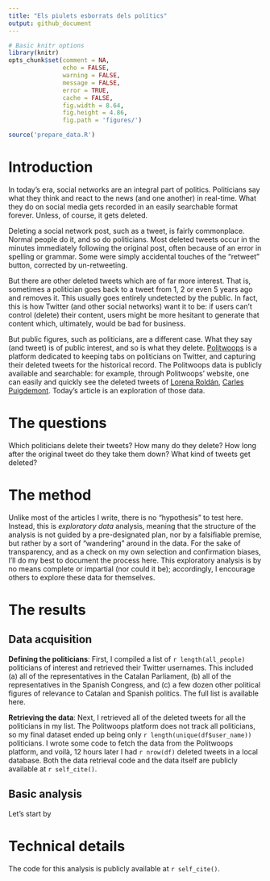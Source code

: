 ```yaml
---
title: "Els piulets esborrats dels polítics"
output: github_document
---
```



```r
# Basic knitr options
library(knitr)
opts_chunk$set(comment = NA, 
               echo = FALSE, 
               warning = FALSE, 
               message = FALSE, 
               error = TRUE, 
               cache = FALSE,
               fig.width = 8.64,
               fig.height = 4.86,
               fig.path = 'figures/')
```

```r
source('prepare_data.R')
```

# Introduction

In today's era, social networks are an integral part of politics. Politicians say what they think and react to the news (and one another) in real-time. What they do on social media gets recorded in an easily searchable format forever. Unless, of course, it gets deleted.

Deleting a social network post, such as a tweet, is fairly commonplace. Normal people do it, and so do politicians. Most deleted tweets occur in the minutes immediately following the original post, often because of an error in spelling or grammar. Some were simply accidental touches of the "retweet" button, corrected by un-retweeting.

But there are other deleted tweets which are of far more interest. That is, sometimes a politician goes back to a tweet from 1, 2 or even 5 years ago and removes it. This usually goes entirely undetected by the public. In fact, this is how Twitter (and other social networks) want it to be: if users can't control (delete) their content, users might be more hesitant to generate that content which, ultimately, would be bad for business.

But public figures, such as politicians, are a different case. What they say (and tweet) is of public interest, and so is what they delete. [Politwoops](https://www.politwoops.eu/) is a platform dedicated to keeping tabs on politicians on Twitter, and capturing their deleted tweets for the historical record. The Politwoops data is publicly available and searchable: for example, through Politwoops' website, one can easily and quickly see the deleted tweets of [Lorena Roldán](https://www.politwoops.eu/p/unknown/Lroldansu),  [Carles Puigdemont](https://www.politwoops.eu/p/eu/krls). Today's article is an exploration of those data.

# The questions

Which politicians delete their tweets? How many do they delete? How long after the original tweet do they take them down? What kind of tweets get deleted?

# The method

Unlike most of the articles I write, there is no "hypothesis" to test here. Instead, this is _exploratory data_ analysis, meaning that the structure of the analysis is not guided by a pre-designated plan, nor by a falsifiable premise, but rather by a sort of "wandering" around in the data. For the sake of transparency, and as a check on my own selection and confirmation biases, I'll do my best to document the process here. This exploratory analysis is by no means complete or impartial (nor could it be); accordingly, I encourage others to explore these data for themselves.

# The results

## Data acquisition

**Defining the politicians**: First, I compiled a list of `r length(all_people)` politicians of interest and retrieved their Twitter usernames. This included (a) all of the representatives in the Catalan Parliament, (b) all of the representatives in the Spanish Congress, and (c) a few dozen other political figures of relevance to Catalan and Spanish politics. The full list is available here.

**Retrieving the data**: Next, I retrieved all of the deleted tweets for all the politicians in my list. The Politwoops platform does not track all politicians, so my final dataset ended up being only `r length(unique(df$user_name))` politicians. I wrote some code to fetch the data from the Politwoops platform, and voilà, 12 hours later I had `r nrow(df)` deleted tweets in a local database. Both the data retrieval code and the data itself are publicly available at `r self_cite()`.


## Basic analysis


Let's start by 




# Technical details

The code for this analysis is publicly available at `r self_cite()`.